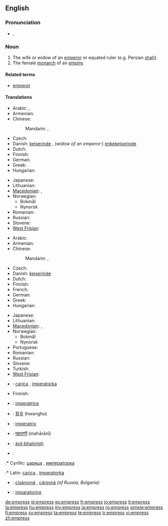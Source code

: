 ==English==
{{wikipedia|Emperor}}

===Pronunciation===
* {{IPA|/ˈɛmpɹəs/}}, {{SAMPA|/"Empr\@s/}}

===Noun===
{{en-noun|es}}

# The wife or widow of an [[emperor]] or equated ruler (e.g. Persian [[shah]]).
# The female [[monarch]] of an [[empire]].

====Related terms====
* [[emperor]]

====Translations====
{{trans-top|wife or widow of an emperor}}
* Arabic: {{t|ar|إمبراطورة|f|tr='imbraaTuura}},  {{t|ar|زوجة إمبراطور|f|tr=zawjat 'imbraaTuur}}
* Armenian: {{t-|hy|կայսրուհի|tr=kaysruhi}}
* Chinese:
*: Mandarin: {{t-|cmn|皇后|tr=huánghòu|sc=Hani}}, {{t-|cmn|女皇|tr=nǚhuáng|sc=Hani}}
* Czech: {{t-|cs|císařovna|f}}
* Danish: [[kejserinde]] {{c}}, (''widow of an emperor'':) [[enkekejserinde]] {{c}}
* Dutch: {{t+|nl|keizerin|f}}
* Finnish: {{t+|fi|keisarinna}}
* German: {{t+|de|Kaiserin|f}}
* Greek: {{t+|el|αυτοκράτειρα|f}}
* Hungarian: {{t-|hu|császárné}}
{{trans-mid}}
* Japanese: {{t+|ja|皇后|tr=こうごう, kōgō}}
* Lithuanian: {{t|lt|imperatorienė|f|xs=Lithuanian}}
* [[Macedonian]]: {{t-|mk|царица|f|tr=сárica}},  {{t-|mk|императорка|f|tr=imperátorka}}
* Norwegian:
** Bokmål {{t-|no|keiserinne}}
** Nynorsk {{t-|nn|keisarinne|xs=Norwegian Nynorsk}}
* Romanian: {{t+|ro|împărăteasă|f}}
* Russian: {{t|ru|императрица|f|tr=imperatríca}}
* Slovene: {{t+|sl|cesarica|f}}
* [[West Frisian]]: {{t|fy|keizerinne|c|xs=West Frisian}}
{{trans-bottom}}

{{trans-top|female monarch of an empire}}
* Arabic: {{t|ar|إمبراطورة|f|tr='imbiraTuura}}
* Armenian: {{t-|hy|կայսրուհի|tr=kaysruhi}}
* Chinese:
*: Mandarin: {{t-|cmn|皇后|tr=huánghòu|sc=Hani}}, {{t-|cmn|女皇|tr=nǚhuáng|sc=Hani}}
* Czech: {{t-|cs|císařovna|f}}
* Danish: [[kejserinde]] {{c}}
* Dutch: {{t+|nl|keizerin|f}}
* Finnish: {{t+|fi|keisarinna}}
* French: {{t+|fr|impératrice|f}}
* German: {{t+|de|Kaiserin|f}}
* Greek: {{t+|el|αυτοκράτειρα|f}}
* Hungarian: {{t+|hu|császárnő}}
{{trans-mid}}
* Japanese: {{t+|ja|女帝|tr=じょてい, jotei}}
* Lithuanian: {{t|lt|imperatorė|f|xs=Lithuanian}}
* [[Macedonian]]: {{t-|mk|царица|f|tr=cárica}},  {{t-|mk|императорка|f|tr=imperátorka}}
* Norwegian:
** Bokmål {{t-|no|keiserinne}}
** Nynorsk {{t-|nn|keisarinne|xs=Norwegian Nynorsk}}
* Portuguese: {{t|pt|imperatriz|f}}
* Romanian: {{t+|ro|împărăteasă|f}}
* Russian: {{t|ru|императрица|f|tr=imperatríca}}
* Slovene: {{t+|sl|cesarica|f}}
* Turkish: {{t+|tr|imparatoriçe|f}}
* [[West Frisian]]: {{t|fy|keizerinne|c|xs=West Frisian}}
{{trans-bottom}}

{{checktrans-top}}
* {{ttbc|Bosnian}}: [[carica]] {{f}}, [[imperatorka]] {{f}}
* Finnish: {{t-|fi|šaahitar}}
* {{ttbc|Italian}}: [[imperatrice]] {{f}}
* {{ttbc|Korean}}: [[황후]] (hwanghu)
* {{ttbc|Latin}}: [[imperatrix]]
* {{ttbc|Marathi}}: [[महाराणी]] (mahārānī) {{g|Marathi}}
{{trans-mid}}
* {{ttbc|Scottish Gaelic}}: [[àrd-bhainrìgh]] {{f}}
* {{ttbc|Serbian}}:
:* Cyrillic: [[царица]] {{f}}, [[императорка]] {{f}}
:* Latin: [[carica]] {{f}}, [[imperatorka]] {{f}}
* {{ttbc|Slovak}}: [[cisárovná]] {{f}}, [[cárovná]] {{f}} ''(of Russia, Bulgaria)''
* {{ttbc|Turkish}}: [[imparatoriçe]]
{{trans-bottom}}

[[de:empress]]
[[el:empress]]
[[es:empress]]
[[fr:empress]]
[[io:empress]]
[[it:empress]]
[[la:empress]]
[[hu:empress]]
[[my:empress]]
[[ja:empress]]
[[ro:empress]]
[[simple:empress]]
[[fi:empress]]
[[sv:empress]]
[[ta:empress]]
[[te:empress]]
[[tr:empress]]
[[vi:empress]]
[[zh:empress]]
